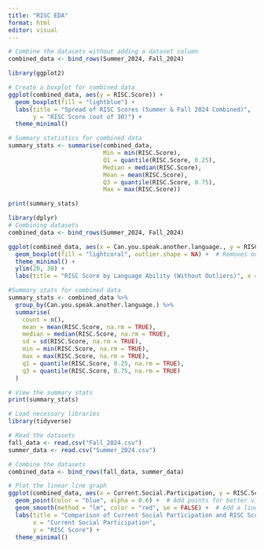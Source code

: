 ```yaml
---
title: "RISC EDA"
format: html
editor: visual
---
```



```r
# Combine the datasets without adding a dataset column
combined_data <- bind_rows(Summer_2024, Fall_2024)

library(ggplot2)

# Create a boxplot for combined data
ggplot(combined_data, aes(y = RISC.Score)) +
  geom_boxplot(fill = "lightblue") +
  labs(title = "Spread of RISC Scores (Summer & Fall 2024 Combined)", 
       y = "RISC Score (out of 30)") +
  theme_minimal()

# Summary statistics for combined data
summary_stats <- summarise(combined_data,
                           Min = min(RISC.Score),
                           Q1 = quantile(RISC.Score, 0.25),
                           Median = median(RISC.Score),
                           Mean = mean(RISC.Score),
                           Q3 = quantile(RISC.Score, 0.75),
                           Max = max(RISC.Score))

print(summary_stats)
```


```r
library(dplyr)
# Combining datasets
combined_data <- bind_rows(Summer_2024, Fall_2024)

ggplot(combined_data, aes(x = Can.you.speak.another.language., y = RISC.Score)) +
  geom_boxplot(fill = "lightcoral", outlier.shape = NA) +  # Removes outliers 
  theme_minimal() +
  ylim(20, 30) +
  labs(title = "RISC Score by Language Ability (Without Outliers)", x = "Can You Speak Another Language?", y = "RISC Score")

#Summary stats for combined data
summary_stats <- combined_data %>%
  group_by(Can.you.speak.another.language.) %>%
  summarise(
    count = n(),
    mean = mean(RISC.Score, na.rm = TRUE),
    median = median(RISC.Score, na.rm = TRUE),
    sd = sd(RISC.Score, na.rm = TRUE),
    min = min(RISC.Score, na.rm = TRUE),
    max = max(RISC.Score, na.rm = TRUE),
    q1 = quantile(RISC.Score, 0.25, na.rm = TRUE),
    q3 = quantile(RISC.Score, 0.75, na.rm = TRUE)
  )

# View the summary stats
print(summary_stats)


```


```r
# Load necessary libraries
library(tidyverse)

# Read the datasets
fall_data <- read.csv("Fall_2024.csv")
summer_data <- read.csv("Summer_2024.csv")

# Combine the datasets
combined_data <- bind_rows(fall_data, summer_data)

# Plot the linear line graph
ggplot(combined_data, aes(x = Current.Social.Participation, y = RISC.Score)) +
  geom_point(color = "blue", alpha = 0.6) +  # Add points for better visualization
  geom_smooth(method = "lm", color = "red", se = FALSE) +  # Add a linear trend line
  labs(title = "Comparison of Current Social Participation and RISC Score",
       x = "Current Social Participation",
       y = "RISC Score") +
  theme_minimal()

```